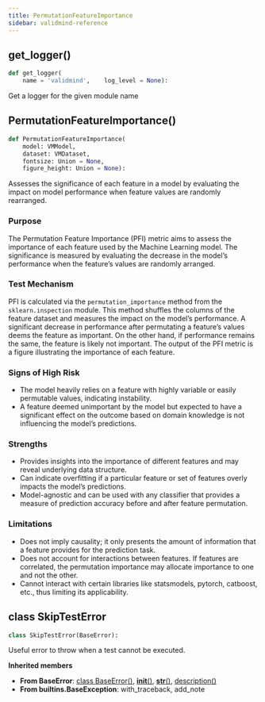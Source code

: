 ```yaml
---
title: PermutationFeatureImportance
sidebar: validmind-reference
---
```


## get_logger[()]{.muted}

<!-- module.qmd.jinja2 - module level function alias -->

```python
def get_logger(
    name = 'validmind',    log_level = None):
```

Get a logger for the given module name

## PermutationFeatureImportance[()]{.muted}

<!-- function.qmd.jinja2 - function signature -->

```python
def PermutationFeatureImportance(
    model: VMModel,
    dataset: VMDataset,
    fontsize: Union = None,
    figure_height: Union = None):
```

Assesses the significance of each feature in a model by evaluating the impact on model performance when feature values are randomly rearranged.

### Purpose

The Permutation Feature Importance (PFI) metric aims to assess the importance of each feature used by the Machine Learning model. The significance is measured by evaluating the decrease in the model's performance when the feature's values are randomly arranged.

### Test Mechanism

PFI is calculated via the `permutation_importance` method from the `sklearn.inspection` module. This method shuffles the columns of the feature dataset and measures the impact on the model's performance. A significant decrease in performance after permutating a feature's values deems the feature as important. On the other hand, if performance remains the same, the feature is likely not important. The output of the PFI metric is a figure illustrating the importance of each feature.

### Signs of High Risk

- The model heavily relies on a feature with highly variable or easily permutable values, indicating instability.
- A feature deemed unimportant by the model but expected to have a significant effect on the outcome based on domain knowledge is not influencing the model's predictions.

### Strengths

- Provides insights into the importance of different features and may reveal underlying data structure.
- Can indicate overfitting if a particular feature or set of features overly impacts the model's predictions.
- Model-agnostic and can be used with any classifier that provides a measure of prediction accuracy before and after feature permutation.

### Limitations

- Does not imply causality; it only presents the amount of information that a feature provides for the prediction task.
- Does not account for interactions between features. If features are correlated, the permutation importance may allocate importance to one and not the other.
- Cannot interact with certain libraries like statsmodels, pytorch, catboost, etc., thus limiting its applicability.

## [class]{.muted} SkipTestError

<!-- class.qmd.jinja2 - class definition -->

```python
class SkipTestError(BaseError):
```

Useful error to throw when a test cannot be executed.

**Inherited members**

- **From BaseError**: [class BaseError[()]{.muted}](#class-baseerror), [__init__[()]{.muted}](#__init__), [__str__[()]{.muted}](#__str__), [description[()]{.muted}](#description)
- **From builtins.BaseException**: with_traceback, add_note
